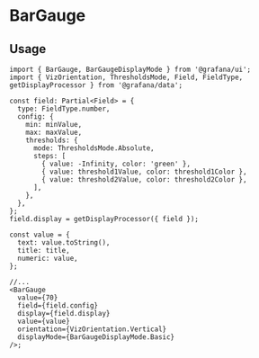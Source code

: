 
<Meta title="MDX|BarGauge" component={BarGauge} />

# BarGauge

## Usage

```tsx
import { BarGauge, BarGaugeDisplayMode } from '@grafana/ui';
import { VizOrientation, ThresholdsMode, Field, FieldType, getDisplayProcessor } from '@grafana/data';

const field: Partial<Field> = {
  type: FieldType.number,
  config: {
    min: minValue,
    max: maxValue,
    thresholds: {
      mode: ThresholdsMode.Absolute,
      steps: [
        { value: -Infinity, color: 'green' },
        { value: threshold1Value, color: threshold1Color },
        { value: threshold2Value, color: threshold2Color },
      ],
    },
  },
};
field.display = getDisplayProcessor({ field });

const value = {
  text: value.toString(),
  title: title,
  numeric: value,
};

//...
<BarGauge
  value={70}
  field={field.config}
  display={field.display}
  value={value}
  orientation={VizOrientation.Vertical}
  displayMode={BarGaugeDisplayMode.Basic}
/>;
```

<ArgsTypes of={BarGauge} />
